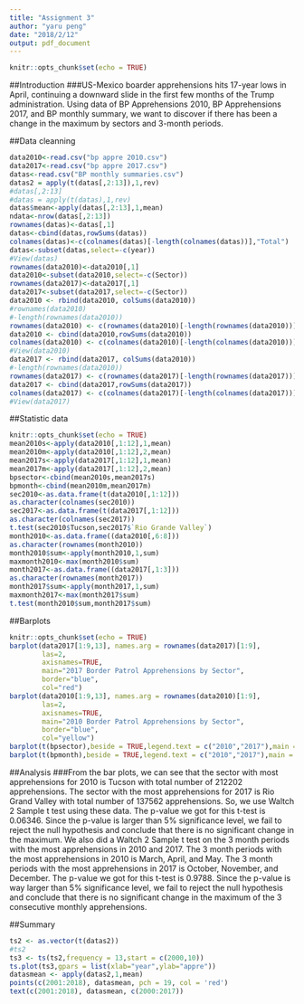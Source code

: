 ```yaml
---
title: "Assignment 3"
author: "yaru peng"
date: "2018/2/12"
output: pdf_document
---
```

```r
knitr::opts_chunk$set(echo = TRUE)
```
##Introduction
###US-Mexico boarder apprehensions hits 17-year lows in April, continuing a downward slide in the first few months of the Trump administration. Using data of BP Apprehensions 2010, BP Apprehensions 2017, and BP monthly summary, we want to discover if there has been a change in the maximum by sectors and 3-month periods.


##Data cleanning
```r
data2010<-read.csv("bp appre 2010.csv")
data2017<-read.csv("bp appre 2017.csv")
datas<-read.csv("BP monthly summaries.csv")
datas2 = apply(t(datas[,2:13]),1,rev) 
#datas[,2:13]
#datas = apply(t(datas),1,rev) 
datas$mean<-apply(datas[,2:13],1,mean)
ndata<-nrow(datas[,2:13])
rownames(datas)<-datas[,1]
datas<-cbind(datas,rowSums(datas))
colnames(datas)<-c(colnames(datas)[-length(colnames(datas))],"Total")
datas<-subset(datas,select=-c(year))
#View(datas)
rownames(data2010)<-data2010[,1]
data2010<-subset(data2010,select=-c(Sector))
rownames(data2017)<-data2017[,1]
data2017<-subset(data2017,select=-c(Sector))
data2010 <- rbind(data2010, colSums(data2010))
#rownames(data2010)
#-length(rownames(data2010))  
rownames(data2010) <- c(rownames(data2010)[-length(rownames(data2010))], "Total")
data2010 <- cbind(data2010,rowSums(data2010))
colnames(data2010) <- c(colnames(data2010)[-length(colnames(data2010))], "Total")
#View(data2010)
data2017 <- rbind(data2017, colSums(data2010))
#-length(rownames(data2010))  
rownames(data2017) <- c(rownames(data2017)[-length(rownames(data2017))], "Total")
data2017 <- cbind(data2017,rowSums(data2017))
colnames(data2017) <- c(colnames(data2017)[-length(colnames(data2017))], "Total")
#View(data2017)
```


##Statistic data
```r
knitr::opts_chunk$set(echo = TRUE)
mean2010s<-apply(data2010[,1:12],1,mean)
mean2010m<-apply(data2010[,1:12],2,mean)
mean2017s<-apply(data2017[,1:12],1,mean)
mean2017m<-apply(data2017[,1:12],2,mean)
bpsector<-cbind(mean2010s,mean2017s)
bpmonth<-cbind(mean2010m,mean2017m)
sec2010<-as.data.frame(t(data2010[,1:12]))
as.character(colnames(sec2010))
sec2017<-as.data.frame(t(data2017[,1:12]))
as.character(colnames(sec2017))
t.test(sec2010$Tucson,sec2017$`Rio Grande Valley`)
month2010<-as.data.frame((data2010[,6:8]))
as.character(rownames(month2010))
month2010$sum<-apply(month2010,1,sum)
maxmonth2010<-max(month2010$sum)
month2017<-as.data.frame((data2017[,1:3]))
as.character(rownames(month2017))
month2017$sum<-apply(month2017,1,sum)
maxmonth2017<-max(month2017$sum)
t.test(month2010$sum,month2017$sum)
```


##Barplots
```r
knitr::opts_chunk$set(echo = TRUE)
barplot(data2017[1:9,13], names.arg = rownames(data2017)[1:9], 
        las=2,
        axisnames=TRUE,
        main="2017 Border Patrol Apprehensions by Sector",
        border="blue",
        col="red")
barplot(data2010[1:9,13], names.arg = rownames(data2010)[1:9], 
        las=2,
        axisnames=TRUE,
        main="2010 Border Patrol Apprehensions by Sector",
        border="blue",
        col="yellow")
barplot(t(bpsector),beside = TRUE,legend.text = c("2010","2017"),main = "compare by sector")
barplot(t(bpmonth),beside = TRUE,legend.text = c("2010","2017"),main = "compare by month")
```

##Analysis
###From the bar plots, we can see that the sector with most apprehensions for 2010 is Tucson with total number of 212202 apprehensions. The sector with the most apprehensions for 2017 is Rio Grand Valley with total number of 137562 apprehensions. So, we use Waltch 2 Sample t test using these data. The p-value we got for this t-test is 0.06346. Since the p-value is larger than 5% significance level, we fail to reject the null hypothesis and conclude that there is no significant change in the maximum. We also did a Waltch 2 Sample t test on the 3 month periods with the most apprehensions in 2010 and 2017. The 3 month periods with the most apprehensions in 2010 is March, April, and May. The 3 month periods with the most apprehensions in 2017 is October, November, and December. The p-value we got for this t-test is 0.9788. Since the p-value is way larger than 5% significance level, we fail to reject the null hypothesis and conclude that there is no significant change in the maximum of the 3 consecutive monthly apprehensions. 


##Summary
```r
ts2 <- as.vector(t(datas2))
#ts2
ts3 <- ts(ts2,frequency = 13,start = c(2000,10))
ts.plot(ts3,gpars = list(xlab="year",ylab="appre"))
datasmean <- apply(datas2,1,mean)
points(c(2001:2018), datasmean, pch = 19, col = 'red')
text(c(2001:2018), datasmean, c(2000:2017))
```
